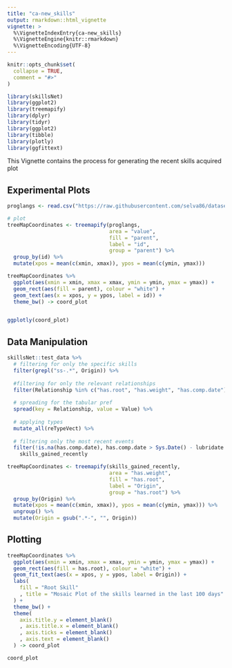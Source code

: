 ```yaml
---
title: "ca-new_skills"
output: rmarkdown::html_vignette
vignette: >
  %\VignetteIndexEntry{ca-new_skills}
  %\VignetteEngine{knitr::rmarkdown}
  %\VignetteEncoding{UTF-8}
---
```


```r
knitr::opts_chunk$set(
  collapse = TRUE,
  comment = "#>"
)
```

```r
library(skillsNet)
library(ggplot2) 
library(treemapify)
library(dplyr)
library(tidyr)
library(ggplot2)
library(tibble)
library(plotly)
library(ggfittext)
```

This Vignette contains the process for generating the recent skills acquired plot


## Experimental Plots
```r
proglangs <- read.csv("https://raw.githubusercontent.com/selva86/datasets/master/proglanguages.csv")

# plot
treeMapCoordinates <- treemapify(proglangs,
                                 area = "value",
                                 fill = "parent",
                                 label = "id",
                                 group = "parent") %>% 
  group_by(id) %>% 
  mutate(xpos = mean(c(xmin, xmax)), ypos = mean(c(ymin, ymax)))

treeMapCoordinates %>% 
  ggplot(aes(xmin = xmin, xmax = xmax, ymin = ymin, ymax = ymax)) +
  geom_rect(aes(fill = parent), colour = "white") +
  geom_text(aes(x = xpos, y = ypos, label = id)) +
  theme_bw() -> coord_plot



```

```r
ggplotly(coord_plot)
```

## Data Manipulation

```r
skillsNet::test_data %>% 
  # filtering for only the specific skills
  filter(grepl("ss-.*", Origin)) %>% 
  
  #filtering for only the relevant relationships
  filter(Relationship %in% c("has.root", "has.weight", "has.comp.date")) %>% 
  
  # spreading for the tabular pref
  spread(key = Relationship, value = Value) %>% 
  
  # applying types
  mutate_all(reTypeVect) %>% 
  
  # filtering only the most recent events
  filter(!is.na(has.comp.date), has.comp.date > Sys.Date() - lubridate::days(100)) ->
    skills_gained_recently


```


```r
treeMapCoordinates <- treemapify(skills_gained_recently,
                                 area = "has.weight",
                                 fill = "has.root",
                                 label = "Origin",
                                 group = "has.root") %>% 
  group_by(Origin) %>% 
  mutate(xpos = mean(c(xmin, xmax)), ypos = mean(c(ymin, ymax))) %>% 
  ungroup() %>% 
  mutate(Origin = gsub(".*-", "", Origin))
```
## Plotting

```r
treeMapCoordinates %>% 
  ggplot(aes(xmin = xmin, xmax = xmax, ymin = ymin, ymax = ymax)) +
  geom_rect(aes(fill = has.root), colour = "white") +
  geom_fit_text(aes(x = xpos, y = ypos, label = Origin)) +
  labs(
    fill = "Root Skill"
    , title = "Mosaic Plot of the skills learned in the last 100 days"
  ) +
  theme_bw() +
  theme(
    axis.title.y = element_blank()
    , axis.title.x = element_blank()
    , axis.ticks = element_blank()
    , axis.text = element_blank()
  ) -> coord_plot

coord_plot
```


